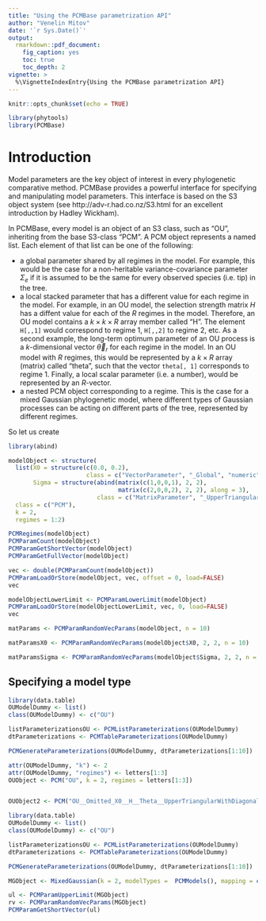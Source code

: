 ```yaml
---
title: "Using the PCMBase parametrization API"
author: "Venelin Mitov"
date: '`r Sys.Date()`'
output: 
  rmarkdown::pdf_document:
    fig_caption: yes
    toc: true
    toc_depth: 2
vignette: >
  %\VignetteIndexEntry{Using the PCMBase parametrization API}
---
```


```r
knitr::opts_chunk$set(echo = TRUE)

library(phytools)
library(PCMBase)
```

# Introduction
Model parameters are the key object of interest in every phylogenetic comparative method. PCMBase provides a powerful interface for specifying and manipulating model parameters. This interface is based on the S3 object system (see http://adv-r.had.co.nz/S3.html for an excellent introduction by Hadley Wickham).

In PCMBase, every model is an object of an S3 class, such as "OU", inheriting from the base S3-class "PCM". A PCM object represents a named list. Each element of that list can be one of the following:

- a global parameter shared by all regimes in the model. For example, this would
be the case for a non-heritable variance-covariance parameter $\Sigma_{e}$ if it is assumed to be the same for every observed species (i.e. tip) in the tree. 
- a local stacked parameter that has a different value for each regime in the model. For example, in an OU model, the selection strength matrix $H$ has a diffent value for each of the $R$ regimes in the model. Therefore, an OU model contains a $k\times k\times R$ array member called "H". The element `H[,,1]` would correspond to regime 1, `H[,,2]` to regime 2, etc. As a second example, the long-term optimum parameter of an OU process is a $k$-dimensional vector $\vec{\theta}_{r}$ for each regime in the model. In an OU model with $R$ regimes, this would be represented by a $k\times R$ array (matrix) called "theta", such that the vector `theta[, 1]` corresponds to regime 1. Finally, a local scalar parameter (i.e. a number), would be represented by an $R$-vector.
- a nested PCM object corresponding to a regime. This is the case for a mixed Gaussian phylogenetic model, where different types of Gaussian processes can be acting on different parts of the tree, represented by different regimes. 

So let us create

```r
library(abind)

modelObject <- structure(
  list(X0 = structure(c(0.0, 0.2),
                      class = c("VectorParameter", "_Global", "numeric")),
       Sigma = structure(abind(matrix(c(1,0,0,1), 2, 2),
                               matrix(c(2,0,0,2), 2, 2), along = 3),
                         class = c("MatrixParameter", "_UpperTriangularWithDiagonal", "_WithNonNegativeDiagonal", "matrix"))),
  class = c("PCM"),
  k = 2,
  regimes = 1:2)

PCMRegimes(modelObject)
PCMParamCount(modelObject)
PCMParamGetShortVector(modelObject)
PCMParamGetFullVector(modelObject)

vec <- double(PCMParamCount(modelObject))
PCMParamLoadOrStore(modelObject, vec, offset = 0, load=FALSE)
vec

modelObjectLowerLimit <- PCMParamLowerLimit(modelObject)
PCMParamLoadOrStore(modelObjectLowerLimit, vec, 0, load=FALSE)
vec

matParams <- PCMParamRandomVecParams(modelObject, n = 10)

matParamsX0 <- PCMParamRandomVecParams(modelObject$X0, 2, 2, n = 10)

matParamsSigma <- PCMParamRandomVecParams(modelObject$Sigma, 2, 2, n = 10)
```
## Specifying a model type
```r
library(data.table)
OUModelDummy <- list()
class(OUModelDummy) <- c("OU")

listParameterizationsOU <- PCMListParameterizations(OUModelDummy)
dtParameterizations <- PCMTableParameterizations(OUModelDummy)

PCMGenerateParameterizations(OUModelDummy, dtParameterizations[1:10])

attr(OUModelDummy, "k") <- 2
attr(OUModelDummy, "regimes") <- letters[1:3]
OUObject <- PCM("OU", k = 2, regimes = letters[1:3])


OUObject2 <- PCM("OU__Omitted_X0__H__Theta__UpperTriangularWithDiagonal_WithNonNegativeDiagonal_Sigma_x__UpperTriangularWithDiagonal_WithNonNegativeDiagonal_Sigmae_x", k = 2, regimes = letters[1:3])
```
```r
library(data.table)
OUModelDummy <- list()
class(OUModelDummy) <- c("OU")

listParameterizationsOU <- PCMListParameterizations(OUModelDummy)
dtParameterizations <- PCMTableParameterizations(OUModelDummy)

PCMGenerateParameterizations(OUModelDummy, dtParameterizations[1:10])

MGObject <- MixedGaussian(k = 2, modelTypes =  PCMModels(), mapping = c(1, 3, 5))

ul <- PCMParamUpperLimit(MGObject)
rv <- PCMParamRandomVecParams(MGObject)
PCMParamGetShortVector(ul)
```

